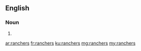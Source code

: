 ==English==

===Noun===
{{head|en|plural}}

# {{plural of|rancher|lang=en|nocat=1}}

[[ar:ranchers]]
[[fr:ranchers]]
[[ku:ranchers]]
[[mg:ranchers]]
[[my:ranchers]]